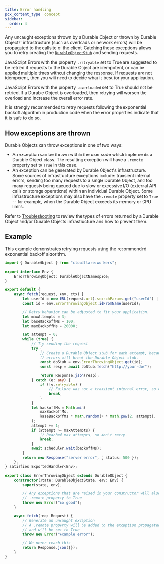 ```yaml
---
title: Error handling
pcx_content_type: concept
sidebar:
  order: 4
---
```




Any uncaught exceptions thrown by a <GlossaryTooltip term="Durable Object">Durable Object</GlossaryTooltip> or thrown by Durable Objects' infrastructure (such as overloads or network errors) will be propagated to the callsite of the client. Catching these exceptions allows you to retry creating the [`DurableObjectStub`](/durable-objects/api/stub) and sending requests.

JavaScript Errors with the property `.retryable` set to True are suggested to be retried if requests to the Durable Object are idempotent, or can be applied multiple times without changing the response. If requests are not idempotent, then you will need to decide what is best for your application.

JavaScript Errors with the property `.overloaded` set to True should not be retried. If a Durable Object is overloaded, then retrying will worsen the overload and increase the overall error rate.

It is strongly recommended to retry requests following the exponential backoff algorithm in production code when the error properties indicate that it is safe to do so.

## How exceptions are thrown

Durable Objects can throw exceptions in one of two ways:

- An exception can be thrown within the user code which implements a <GlossaryTooltip term="Durable Object class">Durable Object class</GlossaryTooltip>. The resulting exception will have a `.remote` property set to `True` in this case.
- An exception can be generated by Durable Object's infrastructure. Some sources of infrastructure exceptions include: transient internal errors, sending too many requests to a single Durable Object, and too many requests being queued due to slow or excessive I/O (external API calls or storage operations) within an individual Durable Object. Some infrastructure exceptions may also have the `.remote` property set to `True` -- for example, when the Durable Object exceeds its memory or CPU limits.

Refer to [Troubleshooting](/durable-objects/observability/troubleshooting/) to review the types of errors returned by a Durable Object and/or Durable Objects infrastructure and how to prevent them.

## Example

This example demonstrates retrying requests using the recommended exponential backoff algorithm.

```ts
import { DurableObject } from "cloudflare:workers";

export interface Env {
	ErrorThrowingObject: DurableObjectNamespace;
}

export default {
	async fetch(request, env, ctx) {
		let userId = new URL(request.url).searchParams.get("userId") || "";
		const id = env.ErrorThrowingObject.idFromName(userId);

		// Retry behavior can be adjusted to fit your application.
		let maxAttempts = 3;
		let baseBackoffMs = 100;
		let maxBackoffMs = 20000;

		let attempt = 0;
		while (true) {
			// Try sending the request
			try {
				// Create a Durable Object stub for each attempt, because certain types of
				// errors will break the Durable Object stub.
				const doStub = env.ErrorThrowingObject.get(id);
				const resp = await doStub.fetch("http://your-do/");

				return Response.json(resp);
			} catch (e: any) {
				if (!e.retryable) {
					// Failure was not a transient internal error, so don't retry.
					break;
				}
			}
			let backoffMs = Math.min(
				maxBackoffMs,
				baseBackoffMs * Math.random() * Math.pow(2, attempt),
			);
			attempt += 1;
			if (attempt >= maxAttempts) {
				// Reached max attempts, so don't retry.
				break;
			}
			await scheduler.wait(backoffMs);
		}
		return new Response("server error", { status: 500 });
	},
} satisfies ExportedHandler<Env>;

export class ErrorThrowingObject extends DurableObject {
	constructor(state: DurableObjectState, env: Env) {
		super(state, env);

		// Any exceptions that are raised in your constructor will also set the
		// .remote property to True
		throw new Error("no good");
	}

	async fetch(req: Request) {
		// Generate an uncaught exception
		// A .remote property will be added to the exception propagated to the caller
		// and will be set to True
		throw new Error("example error");

		// We never reach this
		return Response.json({});
	}
}
```
